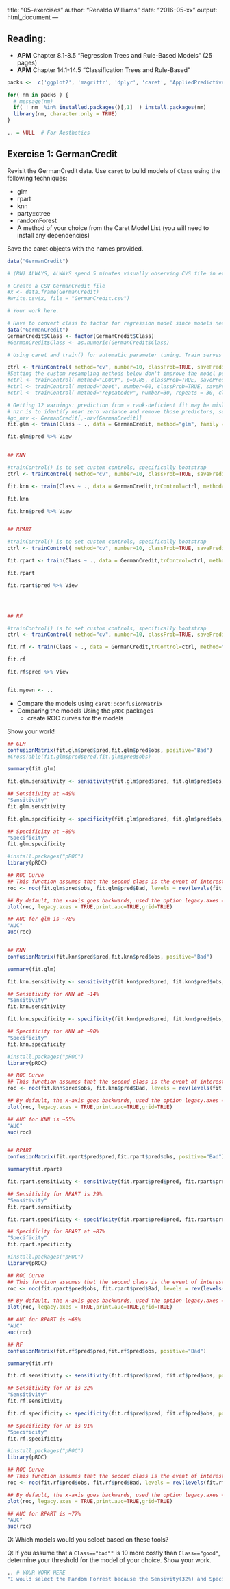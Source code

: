  
title: "05-exercises"
author: "Renaldo Williams"
date: "2016-05-xx"
output: html_document
---

## Reading:
- **APM** Chapter 8.1-8.5 "Regression Trees and Rule-Based Models" (25 pages)
- **APM** Chapter 14.1-14.5 "Classification Trees and Rule-Based"  

```r
packs <-  c('ggplot2', 'magrittr', 'dplyr', 'caret', 'AppliedPredictiveModeling')

for( nm in packs ) { 
  # message(nm)
  if( ! nm  %in% installed.packages()[,1]  ) install.packages(nm)
  library(nm, character.only = TRUE)
}

.. = NULL  # For Aesthetics

```


## Exercise 1: GermanCredit

Revisit the GermanCredit data. Use `caret` to build models of `Class` using the following techniques:

- glm
- rpart
- knn
- party::ctree
- randomForest
- A method of your choice from the Caret Model List (you will need to install any dependencies)

Save the   caret objects with the names provided.

```r

data("GermanCredit")

# (RW) ALWAYS, ALWAYS spend 5 minutes visually observing CVS file in excel to become familiarity with  features and labels, before building classifier.

# Create a CSV GermanCredit file
#x <- data.frame(GermanCredit)
#write.csv(x, file = "GermanCredit.csv")

# Your work here. 

# Have to convert class to factor for regression model since models need number not text.
data("GermanCredit")
GermanCredit$Class <- factor(GermanCredit$Class)
#GermanCredit$Class <- as.numeric(GermanCredit$Class)

# Using caret and train() for automatic parameter tuning. Train serves as standardized interface for over 175 different machine learning models

ctrl <- trainControl( method="cv", number=10, classProb=TRUE, savePrediction=TRUE)
#Setting the custom resampling methods below don't improve the model performance much more than cv
#ctrl <- trainControl( method="LGOCV", p=0.85, classProb=TRUE, savePrediction=TRUE)
#ctrl <- trainControl( method="boot", number=60, classProb=TRUE, savePrediction=TRUE)
#ctrl <- trainControl( method="repeatedcv", number=30, repeats = 30, classProb=TRUE, savePrediction=TRUE)

# Getting 12 warnings: prediction from a rank-deficient fit may be misleading
# nzr is to identify near zero variance and remove those predictors, see ?nzv
#gc_nzv <- GermanCredit[,-nzv(GermanCredit)]
fit.glm <- train(Class ~ ., data = GermanCredit, method="glm", family = "binomial", trControl=ctrl)

fit.glm$pred %>% View


## KNN 

#trainControl() is to set custom controls, specifically bootstrap
ctrl <- trainControl( method="cv", number=10, classProb=TRUE, savePrediction=TRUE )

fit.knn <- train(Class ~ ., data = GermanCredit,trControl=ctrl, method="knn",tuneGrid=data.frame(k=c(1,5,10,30,40,50,60)))

fit.knn

fit.knn$pred %>% View


## RPART 

#trainControl() is to set custom controls, specifically bootstrap
ctrl <- trainControl( method="cv", number=10, classProb=TRUE, savePrediction=TRUE )

fit.rpart <- train(Class ~ ., data = GermanCredit,trControl=ctrl, method="rpart", cp=0.02, tuneLength=20)

fit.rpart

fit.rpart$pred %>% View




## RF 

#trainControl() is to set custom controls, specifically bootstrap
ctrl <- trainControl( method="cv", number=10, classProb=TRUE, savePrediction=TRUE )

fit.rf <- train(Class ~ ., data = GermanCredit,trControl=ctrl, method="rf")

fit.rf

fit.rf$pred %>% View


fit.myown <- ..


```


- Compare the models using `caret::confusionMatrix`
- Comparing the models Using the `pROC` packages
  - create ROC curves for the models 
  
Show your work! 

```r

## GLM
confusionMatrix(fit.glm$pred$pred,fit.glm$pred$obs, positive="Bad")
#CrossTable(fit.glm$pred$pred,fit.glm$pred$obs)

summary(fit.glm)

fit.glm.sensitivity <- sensitivity(fit.glm$pred$pred, fit.glm$pred$obs, positive="Bad")

## Sensitivity at ~49%
"Sensitivity"
fit.glm.sensitivity

fit.glm.specificity <- specificity(fit.glm$pred$pred, fit.glm$pred$obs, positive="Bad")

## Specificity at ~89%
"Specificity"
fit.glm.specificity

#install.packages("pROC")
library(pROC)

## ROC Curve
## This function assumes that the second class is the event of interest, so we reverse the labels.
roc <- roc(fit.glm$pred$obs, fit.glm$pred$Bad, levels = rev(levels(fit.glm$pred$obs)), auc=TRUE )

## By default, the x-axis goes backwards, used the option legacy.axes = TRUE to get 1-spec on the x-axis moving from 0 to 1
plot(roc, legacy.axes = TRUE,print.auc=TRUE,grid=TRUE)

## AUC for glm is ~78%
"AUC" 
auc(roc)


## KNN
confusionMatrix(fit.knn$pred$pred,fit.knn$pred$obs, positive="Bad")

summary(fit.glm)

fit.knn.sensitivity <- sensitivity(fit.knn$pred$pred, fit.knn$pred$obs, positive="Bad")

## Sensitivity for KNN at ~14%
"Sensitivity"
fit.knn.sensitivity

fit.knn.specificity <- specificity(fit.knn$pred$pred, fit.knn$pred$obs, positive="Bad")

## Specificity for KNN at ~90%
"Specificity"
fit.knn.specificity

#install.packages("pROC")
library(pROC)

## ROC Curve
## This function assumes that the second class is the event of interest, so we reverse the labels.
roc <- roc(fit.knn$pred$obs, fit.knn$pred$Bad, levels = rev(levels(fit.knn$pred$obs)), auc=TRUE )

## By default, the x-axis goes backwards, used the option legacy.axes = TRUE to get 1-spec on the x-axis moving from 0 to 1
plot(roc, legacy.axes = TRUE,print.auc=TRUE,grid=TRUE)

## AUC for KNN is ~55%
"AUC" 
auc(roc)


## RPART
confusionMatrix(fit.rpart$pred$pred,fit.rpart$pred$obs, positive="Bad")

summary(fit.rpart)

fit.rpart.sensitivity <- sensitivity(fit.rpart$pred$pred, fit.rpart$pred$obs, positive="Bad")

## Sensitivity for RPART is 29%
"Sensitivity"
fit.rpart.sensitivity

fit.rpart.specificity <- specificity(fit.rpart$pred$pred, fit.rpart$pred$obs, positive="Bad")

## Specificity for RPART at ~87%
"Specificity"
fit.rpart.specificity

#install.packages("pROC")
library(pROC)

## ROC Curve
## This function assumes that the second class is the event of interest, so we reverse the labels.
roc <- roc(fit.rpart$pred$obs, fit.rpart$pred$Bad, levels = rev(levels(fit.rpart$pred$obs)), auc=TRUE )

## By default, the x-axis goes backwards, used the option legacy.axes = TRUE to get 1-spec on the x-axis moving from 0 to 1
plot(roc, legacy.axes = TRUE,print.auc=TRUE,grid=TRUE)

## AUC for RPART is ~68%
"AUC" 
auc(roc)

## RF
confusionMatrix(fit.rf$pred$pred,fit.rf$pred$obs, positive="Bad")

summary(fit.rf)

fit.rf.sensitivity <- sensitivity(fit.rf$pred$pred, fit.rf$pred$obs, positive="Bad")

## Sensitivity for RF is 32%
"Sensitivity"
fit.rf.sensitivity

fit.rf.specificity <- specificity(fit.rf$pred$pred, fit.rf$pred$obs, positive="Bad")

## Specificity for RF is 91%
"Specificity"
fit.rf.specificity

#install.packages("pROC")
library(pROC)

## ROC Curve
## This function assumes that the second class is the event of interest, so we reverse the labels.
roc <- roc(fit.rf$pred$obs, fit.rf$pred$Bad, levels = rev(levels(fit.rf$pred$obs)), auc=TRUE )

## By default, the x-axis goes backwards, used the option legacy.axes = TRUE to get 1-spec on the x-axis moving from 0 to 1
plot(roc, legacy.axes = TRUE,print.auc=TRUE,grid=TRUE)

## AUC for RPART is ~77%
"AUC" 
auc(roc)


```


Q: Which models would you select based on these tools?

Q: If you assume that a `Class=="bad""` is 10 more costly than `Class=="good"`, determine your threshold for the model of your choice.  Show your work.


```r

.. # YOUR WORK HERE
"I would select the Random Forrest because the Sensivity(32%) and Specificity(91%) turned out to be highest, also with a AUC of 77% and error rate of 26% which is the lowest I could get the error rate"


```
